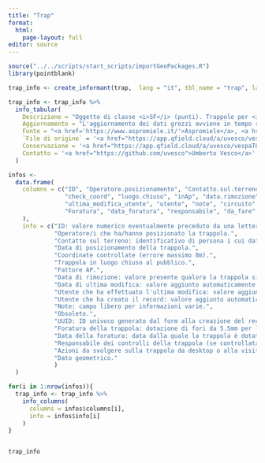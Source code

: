 ```yaml
---
title: "Trap"
format: 
  html:
    page-layout: full
editor: source
---
```


```r
source("../../scripts/start_scripts/importGeoPackages.R")
library(pointblank)
```

```r
trap_info <- create_informant(trap,  lang = "it", tbl_name = "trap", label = "Trappole")

trap_info <- trap_info %>%
  info_tabular(
    Descrizione = "Oggetto di classe <i>SF</i> (punti). Trappole per <i>Vespa velutina</i>. Ogni record equivale a una trappola e alla relativa posizione",
    Aggiornamento = "L'aggiornamento dei dati grezzi avviene in tempo reale con l'aggiornamento del geopackage tramite app <a href='https://qfield.org/'>qfield</a> da parte degli operatori in campo",
    Fonte = "<a href='https://www.aspromiele.it/'>Aspromiele</a>, <a href='https://capt-to.org/'>CAPT</a>, <a href='https://www.beelab.unito.it/it'>BeeLab Disafa</a>",
    `File di origine` = '<a href="https://app.qfield.cloud/a/uvesco/vespaTO/files">Vespa_velutina.gpkg</a>',
    Conservazione = '<a href="https://app.qfield.cloud/a/uvesco/vespaTO/">QFieldCloud, progetto vespaTO</a>',
    Contatto = '<a href="https://github.com/uvesco">Umberto Vesco</a>'
  )

infos <-
  data.frame(
    columns = c("ID", "Operatore.posizionamento", "Contatto.sul.terreno", "Data.posizionamento", 
                "check_coord", "luogo.chiuso", "inAp", "data.rimozione", "ultima_modifica", 
                "ultima_modifica_utente", "utente", "note", "circuito", "uuid", 
                "Foratura", "data_foratura", "responsabile", "da_fare", "geom"
    ),
    info = c("ID: valore numerico eventualmente preceduto da una lettera, corrisponde al numero scritto sul tappo con pennarello, esiste un vincolo di univocità a livello di form di inserimento. Alla pagina di inserimento è possibile verificare se il valore è già stato utilizzato.",
             "Operatore/i che ha/hanno posizionato la trappola.",
             "Contatto sul terreno: identificativo di persona i cui dati di contatto sono registrati in una tabella non pubblica.",
             "Data di posizionamento della trappola.",
             "Coordinate controllate (errore massimo 8m).",
             "Trappola in luogo chiuso al pubblico.",
             "Fattore AP.", 
             "Data di rimozione: valore presente qualora la trappola sia stata rimossa o scomparsa e non rimpiazzata **nella stessa posizione**, altrimenti NA.",
             "Data di ultima modifica: valore aggiunto automaticamente dal form di inserimento a ogni modifica.", 
             "Utente che ha effettuato l'ultima modifica: valore aggiunto automaticamente dal form di inserimento a ogni modifica.", 
             "Utente che ha creato il record: valore aggiunto automaticamente dal form di inserimento alla creazione.",
             "Note: campo libero per informazioni varie.",
             "Obsoleto.", 
             "UUID: ID univoco generato dal form alla creazione del record, utilizzato come chiave primaria nelle relazioni per il collegamento con elementi figli.",
             "Foratura della trappola: dotazione di fori da 5.5mm per l'uscita di insetti non target.",
             "Data della foratura: data dalla quale la trappola è dotata di fori. Se non è stata forata la data dovrebbe essere uguale a quella di posizionamento ma non è un dato da considerare in sede di analisi.",
             "Responsabile dei controlli della trappola (se controllata da privati l'id della tabella privata 'contatti' condivisa su google sheets, altrimenti 'team'.",
             "Azioni da svolgere sulla trappola da desktop o alla visita successiva, normalmente il campo è vuoto.", 
             "Dato geometrico."
             )
  )

for(i in 1:nrow(infos)){
  trap_info <- trap_info %>%
    info_columns(
      columns = infos$columns[i],
      info = infos$info[i]
    )
}


trap_info
```

